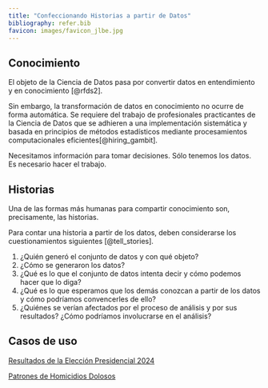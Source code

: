 ```yaml
---
title: "Confeccionando Historias a partir de Datos"
bibliography: refer.bib
favicon: images/favicon_jlbe.jpg
---
```




## Conocimiento

El objeto de la Ciencia de Datos pasa por convertir datos en entendimiento y en conocimiento [@rfds2]. 

Sin embargo, la transformación de datos en conocimiento no ocurre de forma automática. Se requiere del trabajo de profesionales practicantes de la Ciencia de Datos que se adhieren a una implementación sistemática y basada en principios de métodos estadísticos mediante procesamientos computacionales eficientes[@hiring_gambit].


::: callout-tip
Necesitamos información para tomar decisiones. Sólo tenemos los datos. 
Es necesario hacer el trabajo.
:::



## Historias

Una de las formas más humanas para compartir conocimiento son, precisamente, las historias.

Para contar una historia a partir de los datos, deben considerarse los cuestionamientos siguientes [@tell_stories].

1.  ¿Quién generó el conjunto de datos y con qué objeto?
2.  ¿Cómo se generaron los datos?
3.  ¿Qué es lo que el conjunto de datos intenta decir y cómo podemos hacer que lo diga?
4.  ¿Qué es lo que esperamos que los demás conozcan a partir de los datos y cómo podríamos convencerles de ello?
5.  ¿Quiénes se verían afectados por el proceso de análisis y por sus resultados? ¿Cómo podríamos involucrarse en el análisis?

## Casos de uso

[Resultados de la Elección Presidencial 2024](eleccion.qmd)

[Patrones de Homicidios Dolosos](patron_homicidios.qmd)



